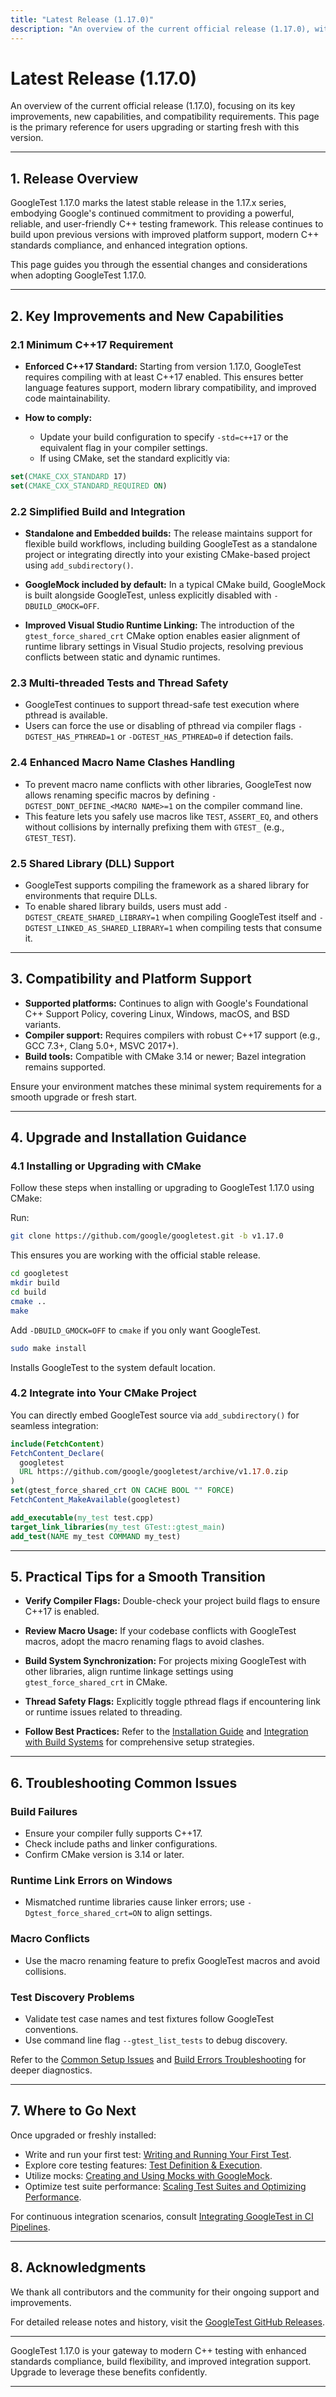 ```yaml
---
title: "Latest Release (1.17.0)"
description: "An overview of the current official release (1.17.0), with a focus on its key improvements, new capabilities, and compatibility requirements. This is the go-to page for users upgrading or starting fresh with this version."
---
```


# Latest Release (1.17.0)

An overview of the current official release (1.17.0), focusing on its key improvements, new capabilities, and compatibility requirements. This page is the primary reference for users upgrading or starting fresh with this version.

---

## 1. Release Overview

GoogleTest 1.17.0 marks the latest stable release in the 1.17.x series, embodying Google's continued commitment to providing a powerful, reliable, and user-friendly C++ testing framework. This release continues to build upon previous versions with improved platform support, modern C++ standards compliance, and enhanced integration options.

This page guides you through the essential changes and considerations when adopting GoogleTest 1.17.0.

---

## 2. Key Improvements and New Capabilities

### 2.1 Minimum C++17 Requirement

- **Enforced C++17 Standard:** Starting from version 1.17.0, GoogleTest requires compiling with at least C++17 enabled. This ensures better language features support, modern library compatibility, and improved code maintainability.

- **How to comply:**
  - Update your build configuration to specify `-std=c++17` or the equivalent flag in your compiler settings.
  - If using CMake, set the standard explicitly via:

```cmake
set(CMAKE_CXX_STANDARD 17)
set(CMAKE_CXX_STANDARD_REQUIRED ON)
```

### 2.2 Simplified Build and Integration

- **Standalone and Embedded builds:** The release maintains support for flexible build workflows, including building GoogleTest as a standalone project or integrating directly into your existing CMake-based project using `add_subdirectory()`.

- **GoogleMock included by default:** In a typical CMake build, GoogleMock is built alongside GoogleTest, unless explicitly disabled with `-DBUILD_GMOCK=OFF`.

- **Improved Visual Studio Runtime Linking:** The introduction of the `gtest_force_shared_crt` CMake option enables easier alignment of runtime library settings in Visual Studio projects, resolving previous conflicts between static and dynamic runtimes.

### 2.3 Multi-threaded Tests and Thread Safety

- GoogleTest continues to support thread-safe test execution where pthread is available.
- Users can force the use or disabling of pthread via compiler flags `-DGTEST_HAS_PTHREAD=1` or `-DGTEST_HAS_PTHREAD=0` if detection fails.

### 2.4 Enhanced Macro Name Clashes Handling

- To prevent macro name conflicts with other libraries, GoogleTest now allows renaming specific macros by defining `-DGTEST_DONT_DEFINE_<MACRO NAME>=1` on the compiler command line.
- This feature lets you safely use macros like `TEST`, `ASSERT_EQ`, and others without collisions by internally prefixing them with `GTEST_` (e.g., `GTEST_TEST`).

### 2.5 Shared Library (DLL) Support

- GoogleTest supports compiling the framework as a shared library for environments that require DLLs.
- To enable shared library builds, users must add `-DGTEST_CREATE_SHARED_LIBRARY=1` when compiling GoogleTest itself and `-DGTEST_LINKED_AS_SHARED_LIBRARY=1` when compiling tests that consume it.

---

## 3. Compatibility and Platform Support

- **Supported platforms:** Continues to align with Google's Foundational C++ Support Policy, covering Linux, Windows, macOS, and BSD variants.
- **Compiler support:** Requires compilers with robust C++17 support (e.g., GCC 7.3+, Clang 5.0+, MSVC 2017+).
- **Build tools:** Compatible with CMake 3.14 or newer; Bazel integration remains supported.

Ensure your environment matches these minimal system requirements for a smooth upgrade or fresh start.

---

## 4. Upgrade and Installation Guidance

### 4.1 Installing or Upgrading with CMake

Follow these steps when installing or upgrading to GoogleTest 1.17.0 using CMake:

<Steps>
<Step title="Clone the Repository at 1.17.0 Tag">
Run:

```bash
git clone https://github.com/google/googletest.git -b v1.17.0
```
This ensures you are working with the official stable release.
</Step>
<Step title="Build GoogleTest">

```bash
cd googletest
mkdir build
cd build
cmake ..
make
```

Add `-DBUILD_GMOCK=OFF` to `cmake` if you only want GoogleTest.

</Step>
<Step title="Install (Optional)">

```bash
sudo make install
```

Installs GoogleTest to the system default location.
</Step>
</Steps>

### 4.2 Integrate into Your CMake Project

You can directly embed GoogleTest source via `add_subdirectory()` for seamless integration:

```cmake
include(FetchContent)
FetchContent_Declare(
  googletest
  URL https://github.com/google/googletest/archive/v1.17.0.zip
)
set(gtest_force_shared_crt ON CACHE BOOL "" FORCE)
FetchContent_MakeAvailable(googletest)

add_executable(my_test test.cpp)
target_link_libraries(my_test GTest::gtest_main)
add_test(NAME my_test COMMAND my_test)
```

---

## 5. Practical Tips for a Smooth Transition

- **Verify Compiler Flags:** Double-check your project build flags to ensure C++17 is enabled.

- **Review Macro Usage:** If your codebase conflicts with GoogleTest macros, adopt the macro renaming flags to avoid clashes.

- **Build System Synchronization:** For projects mixing GoogleTest with other libraries, align runtime linkage settings using `gtest_force_shared_crt` in CMake.

- **Thread Safety Flags:** Explicitly toggle pthread flags if encountering link or runtime issues related to threading.

- **Follow Best Practices:** Refer to the [Installation Guide](../../getting-started/setup-overview/installation-guide) and [Integration with Build Systems](../../overview/integrations/integration-with-build-systems) for comprehensive setup strategies.

---

## 6. Troubleshooting Common Issues

### Build Failures

- Ensure your compiler fully supports C++17.
- Check include paths and linker configurations.
- Confirm CMake version is 3.14 or later.

### Runtime Link Errors on Windows

- Mismatched runtime libraries cause linker errors; use `-Dgtest_force_shared_crt=ON` to align settings.

### Macro Conflicts

- Use the macro renaming feature to prefix GoogleTest macros and avoid collisions.

### Test Discovery Problems

- Validate test case names and test fixtures follow GoogleTest conventions.
- Use command line flag `--gtest_list_tests` to debug discovery.

Refer to the [Common Setup Issues](../../getting-started/first-steps-validation/common-setup-issues) and [Build Errors Troubleshooting](../../faq/troubleshooting/build-errors) for deeper diagnostics.

---

## 7. Where to Go Next

Once upgraded or freshly installed:

- Write and run your first test: [Writing and Running Your First Test](../../getting-started/first-steps-validation/writing-first-test).
- Explore core testing features: [Test Definition & Execution](../../api-reference/core-testing-api/test-definition-execution).
- Utilize mocks: [Creating and Using Mocks with GoogleMock](../../guides/core-testing-workflows/using-mocks).
- Optimize test suite performance: [Scaling Test Suites and Optimizing Performance](../../guides/advanced-and-best-practices/scaling-and-performance).

For continuous integration scenarios, consult [Integrating GoogleTest in CI Pipelines](../../guides/advanced-and-best-practices/integrating-with-ci).

---

## 8. Acknowledgments

We thank all contributors and the community for their ongoing support and improvements.

For detailed release notes and history, visit the [GoogleTest GitHub Releases](https://github.com/google/googletest/releases/tag/v1.17.0).

---

<Check>
GoogleTest 1.17.0 is your gateway to modern C++ testing with enhanced standards compliance, build flexibility, and improved integration support. Upgrade to leverage these benefits confidently.
</Check>

---